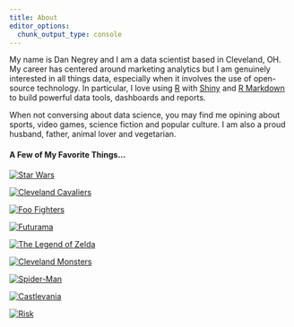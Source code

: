 ```yaml
---
title: About
editor_options: 
  chunk_output_type: console
---
```


My name is Dan Negrey and I am a data scientist based in Cleveland, OH. My career has centered around marketing analytics but I am genuinely interested in all things data, especially when it involves the use of open-source technology. In particular, I love using [R](https://www.r-project.org/) with [Shiny](https://shiny.rstudio.com/) and [R Markdown](https://rmarkdown.rstudio.com/) to build powerful data tools, dashboards and reports.

When not conversing about data science, you may find me opining about sports, video games, science fiction and popular culture. I am also a proud husband, father, animal lover and vegetarian.

#### A Few of My Favorite Things...

<div class="favorite-things-row">

<div class="favorite-things-thing">
<a href="https://www.starwars.com/" target=_blank>
<img src="favorite/starwars.png" alt="Star Wars">
</a>
</div>

<div class="favorite-things-thing">
<a href="https://www.nba.com/cavaliers/" target=_blank>
<img src="favorite/cavs.png" alt="Cleveland Cavaliers">
</a>
</div>

<div class="favorite-things-thing">
<a href="https://www.foofighters.com/" target=_blank>
<img src="favorite/foofighters.png" alt="Foo Fighters">
</a>
</div>

</div>

<div class="favorite-things-row">

<div class="favorite-things-thing">
<a href="https://www.syfy.com/futurama" target=_blank>
<img src="favorite/futurama.png" alt="Futurama">
</a>
</div>

<div class="favorite-things-thing">
<a href="https://www.zelda.com/" target=_blank>
<img src="favorite/zelda.png" alt="The Legend of Zelda">
</a>
</div>

<div class="favorite-things-thing">
<a href="https://www.clevelandmonsters.com/" target=_blank>
<img src="favorite/monsters.png" alt="Cleveland Monsters">
</a>
</div>

</div>

<div class="favorite-things-row">

<div class="favorite-things-thing">
<a href="https://www.marvel.com/characters/spider-man-peter-parker/in-comics" target=_blank>
<img src="favorite/spiderman.png" alt="Spider-Man">
</a>
</div>

<div class="favorite-things-thing">
<a href="https://www.konami.com/games/castlevania/" target=_blank>
<img src="favorite/castlevania.png" alt="Castlevania">
</a>
</div>

<div class="favorite-things-thing">
<a href="https://en.wikipedia.org/wiki/Risk_(game)" target=_blank>
<img src="favorite/risk.png" alt="Risk">
</a>
</div>

</div>
